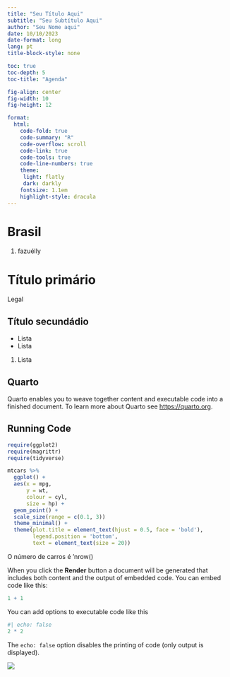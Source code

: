 ```yaml
---
title: "Seu Título Aqui"
subtitle: "Seu Subtítulo Aqui"
author: "Seu Nome aqui"
date: 10/10/2023
date-format: long 
lang: pt
title-block-style: none

toc: true
toc-depth: 5
toc-title: "Agenda"

fig-align: center
fig-width: 10
fig-height: 12

format: 
  html:
    code-fold: true
    code-summary: "R"
    code-overflow: scroll
    code-link: true
    code-tools: true
    code-line-numbers: true
    theme:
     light: flatly
     dark: darkly
    fontsize: 1.1em
    highlight-style: dracula
---
```


# Brasil

1.  fazuélly

# Título primário

Legal

## Título secundádio

-   Lista
-   Lista

1.  Lista

## Quarto

Quarto enables you to weave together content and executable code into a finished document. To learn more about Quarto see <https://quarto.org>.

## Running Code

```r
require(ggplot2)
require(magrittr)
require(tidyverse)

mtcars %>%
  ggplot() +
  aes(x = mpg, 
      y = wt, 
      colour = cyl,
      size = hp) +
  geom_point() + 
  scale_size(range = c(0.1, 3))
  theme_minimal() +
  theme(plot.title = element_text(hjust = 0.5, face = 'bold'),
        legend.position = 'bottom',
        text = element_text(size = 20))
```

O número de carros é 'nrow()

When you click the **Render** button a document will be generated that includes both content and the output of embedded code. You can embed code like this:

```r
1 + 1
```

You can add options to executable code like this

```r
#| echo: false
2 * 2
```

The `echo: false` option disables the printing of code (only output is displayed).

![](https://www.google.com/url?sa=i&url=https%3A%2F%2Fwww.petlove.com.br%2Fdicas%2Fgatinhos-fofos-veja-fotos&psig=AOvVaw1uKEHaAl1CykQd4DmPdpJi&ust=1749387491194000&source=images&cd=vfe&opi=89978449&ved=0CBEQjRxqFwoTCPCVjrKu340DFQAAAAAdAAAAABAE)
